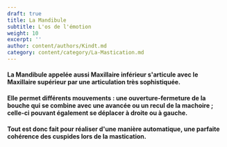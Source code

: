 ```yaml
---
draft: true
title: La Mandibule
subtitle: L'os de l'émotion
weight: 10
excerpt: ''
author: content/authors/Kindt.md
category: content/category/La-Mastication.md
---
```


#### La Mandibule appelée aussi Maxillaire inférieur s'articule avec le Maxillaire supérieur par une articulation très sophistiquée.

#### Elle permet différents mouvements : une ouverture-fermeture de la bouche qui se combine avec une avancée ou un recul de la machoire ; celle-ci pouvant également se déplacer à droite ou à gauche. 

#### Tout est donc fait pour réaliser d'une manière automatique, une parfaite cohérence des cuspides lors de la mastication.
